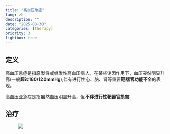 ```yaml
---
title: "高血压急症"
lang: zh
description: ""
date: "2025-08-30"
categories: [therapy]
priority: 3
lightbox: true
---
```


## 定义

高血压急症是指原发性或继发性高血压病人，在某些诱因作用下，血压突然明显升高(一般**超过180/120mmHg**),伴有进行性心、脑、肾等重要**靶器官功能不全**的表现。

高血压亚急症是指虽然血压明显升高，但**不伴进行性靶器官损害**

## 治疗

![![](images/paste-2.png)](images/paste-1.png)